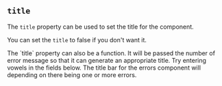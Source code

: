 
## `title`

The `title` property can be used to set the title for the component.

<Example
  Component={Title}
  code={TitleSrc}
  caption="title"
  undent={2}
  expand
/>

You can set the `title` to false if you don't want it.

<Example
  Component={NoTitle}
  code={NoTitleSrc}
  caption="no title"
  undent={2}
  expand
/>

<Split>
  The `title` property can also be a function.  It will be
  passed the number of error message so that it can generate an
  appropriate title.
  <TryItOut>
    Try entering vowels in the fields below.  The title bar for the
    errors component will depending on there being one or more errors.
  </TryItOut>
</Split>

<Example
  Component={TitleFn}
  code={TitleFnSrc}
  caption="title function"
  expand
/>


